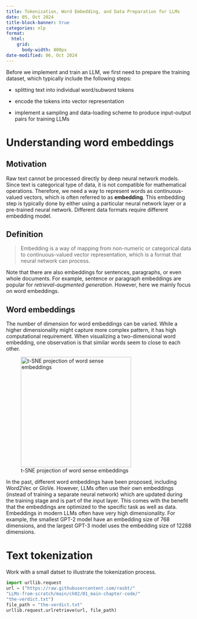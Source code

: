 ```yaml
---
title: Tokenization, Word Embedding, and Data Preparation for LLMs
date: 05, Oct 2024
title-block-banner: true
categories: nlp
format:
  html:
    grid:
      body-width: 800px
date-modified: 06, Oct 2024
---
```


Before we implement and train an LLM, we first need to prepare the training dataset, which typically include the following steps:

- splitting text into individual word/subword tokens
  
- encode the tokens into vector representation
  
- implement a sampling and data-loading scheme to produce input-output pairs for training LLMs

# Understanding word embeddings

## Motivation

Raw text cannot be processed directly by deep neural network models. Since text is categorical type of data, it is not compatible for mathematical operations. Therefore, we need a way to represent words as continuous-valued vectors, which is often referred to as **embedding**. This embedding step is typically done by either using a particular neural network layer or a pre-trained neural network. Different data formats require different embedding model.

:::{.callout-tip}
## Definition
>Embedding is a way of mapping from non-numeric or categorical data to continuous-valued vector representation, which is a format that neural network can process.
:::

Note that there are also embeddings for sentences, paragraphs, or even whole documents. For example, sentence or paragraph embeddings are popular for *retrieval-augmented generation*. However, here we mainly focus on word embeddings.

## Word embeddings

The number of dimension for word embeddings can be varied. While a higher dimensionality might capture more complex pattern, it has high computational requirement. When visualizing a two-dimensional word embedding, one observation is that similar words seem to close to each other.

![t-SNE projection of word sense embeddings](../BlogAssets/t-SNE-projection-of-word-sense-embeddings-Green-labels-show-the-two-sense-embeddings-for.png){width=300}

In the past, different word embeddings have been proposed, including Word2Vec or GloVe. However, LLMs often use their own embeddings (instead of training a separate neural network) which are updated during the training stage and is part of the input layer. This comes with the benefit that the embeddings are optimized to the specific task as well as data. Embeddings in modern LLMs often have very high dimensionality. For example, the smallest GPT-2 model have an embedding size of 768 dimensions, and the largest GPT-3 model uses the embedding size of 12288 dimensions.

# Text tokenization

Work with a small datset to illustrate the tokenization process.

```python
import urllib.request
url = ("https://raw.githubusercontent.com/rasbt/"
"LLMs-from-scratch/main/ch02/01_main-chapter-code/"
"the-verdict.txt")
file_path = "the-verdict.txt"
urllib.request.urlretrieve(url, file_path)
```

